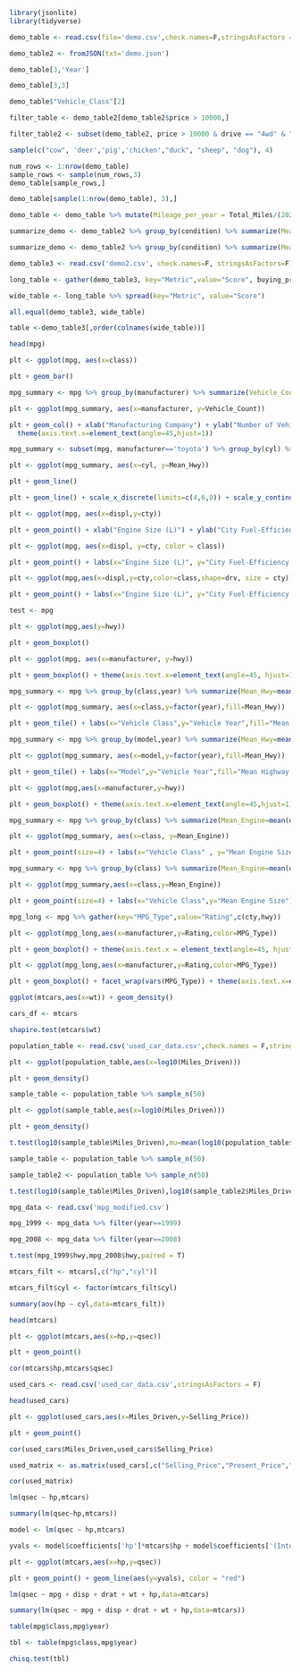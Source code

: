 ```r
library(jsonlite)
library(tidyverse)
```


```r
demo_table <- read.csv(file='demo.csv',check.names=F,stringsAsFactors = F)
```

```r
demo_table2 <- fromJSON(txt='demo.json')
```

```r
demo_table[3,'Year']
```


```r
demo_table[3,3]
```


```r
demo_table$"Vehicle_Class"[2]
```
```r
filter_table <- demo_table2[demo_table2$price > 10000,]
```
```r
filter_table2 <- subset(demo_table2, price > 10000 & drive == "4wd" & "clean" %in% title_status)
```


```r
sample(c("cow", 'deer','pig','chicken',"duck", "sheep", "dog"), 4)
```

```r
num_rows <- 1:nrow(demo_table)
sample_rows <- sample(num_rows,3)
demo_table[sample_rows,]
```


```r
demo_table[sample(1:nrow(demo_table), 3),]
```
```r
demo_table <- demo_table %>% mutate(Mileage_per_year = Total_Miles/(2021-Year), IsActive=TRUE)
```
```r
summarize_demo <- demo_table2 %>% group_by(condition) %>% summarize(Mean_Mileage = mean(odometer), .groups = 'keep')
```
```r
summarize_demo <- demo_table2 %>% group_by(condition) %>% summarize(Mean_Mileage=mean(odometer),Maximum_Price=max(price),Num_Vehicles=n(), .groups = 'keep')
```
```r
demo_table3 <- read.csv('demo2.csv', check.names=F, stringsAsFactors=F)
```

```r
long_table <- gather(demo_table3, key="Metric",value="Score", buying_price:popularity)
```

```r
wide_table <- long_table %>% spread(key="Metric", value="Score")
```

```r
all.equal(demo_table3, wide_table)
```
```r
table <-demo_table3[,order(colnames(wide_table))]
```

```r
head(mpg)
```
```r
plt <- ggplot(mpg, aes(x=class))
```
```r
plt + geom_bar()
```


```r
mpg_summary <- mpg %>% group_by(manufacturer) %>% summarize(Vehicle_Count=n(), .groups = 'keep')
```
```r
plt <- ggplot(mpg_summary, aes(x=manufacturer, y=Vehicle_Count))
```

```r
plt + geom_col() + xlab("Manufacturing Company") + ylab("Number of Vehicles") +
  theme(axis.text.x=element_text(angle=45,hjust=1))
```
```r
mpg_summary <- subset(mpg, manufacturer=='toyota') %>% group_by(cyl) %>% summarize(Mean_Hwy=mean(hwy), .groups = 'keep')
```

```r
plt <- ggplot(mpg_summary, aes(x=cyl, y=Mean_Hwy))
```
```r
plt + geom_line()
```
```r
plt + geom_line() + scale_x_discrete(limits=c(4,6,8)) + scale_y_continuous(breaks = c(15:30)) # add line plot with labels
```
```r
plt <- ggplot(mpg, aes(x=displ,y=cty))
```


```r
plt + geom_point() + xlab("Engine Size (L)") + ylab("City Fuel-Efficiency")
```
```r
plt <- ggplot(mpg, aes(x=displ, y=cty, color = class))
```
```r
plt + geom_point() + labs(x="Engine Size (L)", y="City Fuel-Efficiency (MPG)", color="Vehicle Class", size='City Fuel-Efficiency')
```
```r
plt <- ggplot(mpg,aes(x=displ,y=cty,color=class,shape=drv, size = cty))
```


```r
plt + geom_point() + labs(x="Engine Size (L)", y="City Fuel-Efficiency (MPG)", color="Vehicle Class",shape="Type of Drive")
```
```r
test <- mpg
```
```r
plt <- ggplot(mpg,aes(y=hwy))
```
```r
plt + geom_boxplot()
```
```r
plt <- ggplot(mpg, aes(x=manufacturer, y=hwy))
```
```r
plt + geom_boxplot() + theme(axis.text.x=element_text(angle=45, hjust=1))
```
```r
mpg_summary <- mpg %>% group_by(class,year) %>% summarize(Mean_Hwy=mean(hwy), .groups = 'keep')
```
```r
plt <- ggplot(mpg_summary, aes(x=class,y=factor(year),fill=Mean_Hwy))
```
```r
plt + geom_tile() + labs(x="Vehicle Class",y="Vehicle Year",fill="Mean Highway (MPG)")
```

```r
mpg_summary <- mpg %>% group_by(model,year) %>% summarize(Mean_Hwy=mean(hwy), .groups = 'keep')
```
```r
plt <- ggplot(mpg_summary, aes(x=model,y=factor(year),fill=Mean_Hwy))
```
```r
plt + geom_tile() + labs(x="Model",y="Vehicle Year",fill="Mean Highway (MPG)") + theme(axis.text.x = element_text(angle=90,hjust=1,vjust=.5))
```
```r
plt <- ggplot(mpg,aes(x=manufacturer,y=hwy))
```

```r
plt + geom_boxplot() + theme(axis.text.x=element_text(angle=45,hjust=1)) + geom_point()
```
```r
mpg_summary <- mpg %>% group_by(class) %>% summarize(Mean_Engine=mean(displ), .groups = 'keep')
```
```r
plt <- ggplot(mpg_summary, aes(x=class, y=Mean_Engine))
```
```r
plt + geom_point(size=4) + labs(x="Vehicle Class" , y="Mean Engine Size")
```

```r
mpg_summary <- mpg %>% group_by(class) %>% summarize(Mean_Engine=mean(displ),SD_Engine=sd(displ), .groups = 'keep')
```
```r
plt <- ggplot(mpg_summary,aes(x=class,y=Mean_Engine))
```
```r
plt + geom_point(size=4) + labs(x="Vehicle Class",y="Mean Engine Size") + geom_errorbar(aes(ymin=Mean_Engine - SD_Engine, ymax = Mean_Engine + SD_Engine))
```
```r
mpg_long <- mpg %>% gather(key="MPG_Type",value="Rating",c(cty,hwy))
```

```r
plt <- ggplot(mpg_long,aes(x=manufacturer,y=Rating,color=MPG_Type))
```
```r
plt + geom_boxplot() + theme(axis.text.x = element_text(angle=45, hjust=1))
```
```r
plt <- ggplot(mpg_long,aes(x=manufacturer,y=Rating,color=MPG_Type))
```
```r
plt + geom_boxplot() + facet_wrap(vars(MPG_Type)) + theme(axis.text.x=element_text(angle=45,hjust=1), legend.position = "none")
```
```r
ggplot(mtcars,aes(x=wt)) + geom_density()
```

```r
cars_df <- mtcars
```
```r
shapiro.test(mtcars$wt)
```
```r
population_table <- read.csv('used_car_data.csv',check.names = F,stringsAsFactors = F)
```
```r
plt <- ggplot(population_table,aes(x=log10(Miles_Driven)))
```
```r
plt + geom_density()
```
```r
sample_table <- population_table %>% sample_n(50)
```
```r
plt <- ggplot(sample_table,aes(x=log10(Miles_Driven)))
```
```r
plt + geom_density()
```
```r
t.test(log10(sample_table$Miles_Driven),mu=mean(log10(population_table$Miles_Driven)))
```


```r
sample_table <- population_table %>% sample_n(50)
```
```r
sample_table2 <- population_table %>% sample_n(50)
```
```r
t.test(log10(sample_table$Miles_Driven),log10(sample_table2$Miles_Driven))
```

```r
mpg_data <- read.csv('mpg_modified.csv')
```


```r
mpg_1999 <- mpg_data %>% filter(year==1999)
```


```r
mpg_2008 <- mpg_data %>% filter(year==2008)
```
```r
t.test(mpg_1999$hwy,mpg_2008$hwy,paired = T)
```

```r
mtcars_filt <- mtcars[,c("hp","cyl")]
```


```r
mtcars_filt$cyl <- factor(mtcars_filt$cyl)
```


```r
summary(aov(hp ~ cyl,data=mtcars_filt))
```

```r
head(mtcars)
```

```r
plt <- ggplot(mtcars,aes(x=hp,y=qsec))
```
```r
plt + geom_point()
```
```r
cor(mtcars$hp,mtcars$qsec)
```
```r
used_cars <- read.csv('used_car_data.csv',stringsAsFactors = F)
```
```r
head(used_cars)
```

```r
plt <- ggplot(used_cars,aes(x=Miles_Driven,y=Selling_Price))
```
```r
plt + geom_point()
```

```r
cor(used_cars$Miles_Driven,used_cars$Selling_Price)
```

```r
used_matrix <- as.matrix(used_cars[,c("Selling_Price","Present_Price","Miles_Driven")])
```

```r
cor(used_matrix)
```

```r
lm(qsec ~ hp,mtcars)
```

```r
summary(lm(qsec~hp,mtcars))
```

```r
model <- lm(qsec ~ hp,mtcars)
```


```r
yvals <- model$coefficients['hp']*mtcars$hp + model$coefficients['(Intercept)']
```


```r
plt <- ggplot(mtcars,aes(x=hp,y=qsec))
```


```r
plt + geom_point() + geom_line(aes(y=yvals), color = "red")
```
```r
lm(qsec ~ mpg + disp + drat + wt + hp,data=mtcars)
```


```r
summary(lm(qsec ~ mpg + disp + drat + wt + hp,data=mtcars))
```


```r
table(mpg$class,mpg$year)
```


```r
tbl <- table(mpg$class,mpg$year)
```

```r
chisq.test(tbl)
```


```r
```


```r
```


```r
```

